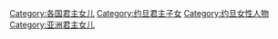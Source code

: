 [[Category:各国君主女儿|Category:各国君主女儿]]
[[Category:约旦君主子女|Category:约旦君主子女]]
[[Category:约旦女性人物|Category:约旦女性人物]]
[[Category:亚洲君主女儿|Category:亚洲君主女儿]]